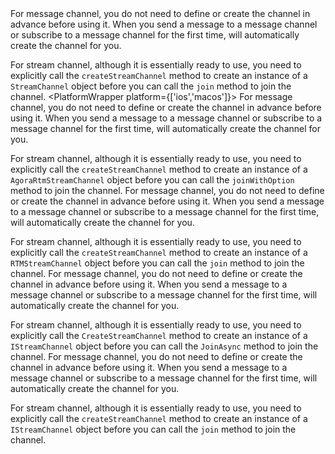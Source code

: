 <PlatformWrapper platform='android'>
For message channel, you do not need to define or create the channel in advance before using it. When you send a message to a message channel or subscribe to a message channel for the first time, <Vg k="AGORA_BACKEND" /> will automatically create the channel for you.

For stream channel, although it is essentially ready to use, you need to explicitly call the `createStreamChannel` method to create an instance of a `StreamChannel` object before you can call the `join` method to join the channel.
</PlatformWrapper>
<PlatformWrapper platform={['ios','macos']}>
For message channel, you do not need to define or create the channel in advance before using it. When you send a message to a message channel or subscribe to a message channel for the first time, <Vg k="AGORA_BACKEND" /> will automatically create the channel for you.

For stream channel, although it is essentially ready to use, you need to explicitly call the `createStreamChannel` method to create an instance of a `AgoraRtmStreamChannel` object before you can call the `joinWithOption` method to join the channel.
</PlatformWrapper>
<PlatformWrapper platform = 'web'>
For message channel, you do not need to define or create the channel in advance before using it. When you send a message to a message channel or subscribe to a message channel for the first time, <Vg k="AGORA_BACKEND" /> will automatically create the channel for you.

For stream channel, although it is essentially ready to use, you need to explicitly call the `createStreamChannel` method to create an instance of a `RTMStreamChannel` object before you can call the `join` method to join the channel.
</PlatformWrapper>
<PlatformWrapper platform='unity'>
For message channel, you do not need to define or create the channel in advance before using it. When you send a message to a message channel or subscribe to a message channel for the first time, <Vg k="AGORA_BACKEND" /> will automatically create the channel for you.

For stream channel, although it is essentially ready to use, you need to explicitly call the `CreateStreamChannel` method to create an instance of a `IStreamChannel` object before you can call the `JoinAsync` method to join the channel.
</PlatformWrapper>
<PlatformWrapper platform='linux-cpp'>
For message channel, you do not need to define or create the channel in advance before using it. When you send a message to a message channel or subscribe to a message channel for the first time, <Vg k="AGORA_BACKEND" /> will automatically create the channel for you.

For stream channel, although it is essentially ready to use, you need to explicitly call the `createStreamChannel` method to create an instance of a `IStreamChannel` object before you can call the `join` method to join the channel.
</PlatformWrapper>
